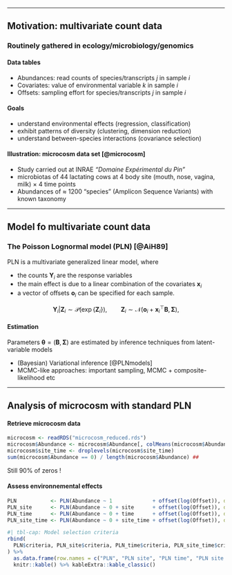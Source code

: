 
---

## Motivation: multivariate count data

### Routinely gathered in ecology/microbiology/genomics

#### Data tables

  - [Abundances]{.alert}: read counts of species/transcripts $j$ in sample $i$
  - [Covariates]{.alert}: value of environmental variable $k$ in sample $i$
  - [Offsets]{.alert}: sampling effort for species/transcripts $j$ in sample $i$

#### Goals

  - understand [environmental effects]{.alert} (regression, classification)
  - exhibit [patterns of diversity]{.alert} (clustering, dimension reduction)
  - understand [between-species interactions]{.alert} (covariance selection)

#### Illustration: microcosm data set [@microcosm]

- Study carried out at INRAE _"Domaine Expérimental du Pin"_
- [microbiotas]{.alert} of 44 lactating cows at 4 body [site]{.alert} (mouth, nose, vagina, milk) $\times$ 4 [time points]{.alert}
- Abundances of $\approx$ 1200 "species" (Amplicon Sequence Variants) with known taxonomy

---

## Model fo multivariate count data

### The Poisson Lognormal model (PLN) [@AiH89]

PLN is a [multivariate generalized linear model]{.alert}, where 

- the counts $\mathbf{Y}_i$ are the response variables
- the main effect is due to a linear combination of the covariates $\mathbf{x}_i$
- a vector of offsets $\mathbf{o}_i$ can be specified for each sample.

$$
\mathbf{Y}_i | \mathbf{Z}_i \sim \mathcal{P}\left(\exp\{\mathbf{Z}_i\}\right), \qquad \mathbf{Z}_i \sim \mathcal{N}({\mathbf{o}_i + \mathbf{x}_i^\top\mathbf{B}},\boldsymbol\Sigma),
$$

<!-- #### Properties: .small[.important[over-dispersion, arbitrary-signed covariances]] -->

<!-- - mean: $\mathbb{E}(Y_{ij}) =  \exp \left( o_{ij} + \mathbf{x}_i^\top {\mathbf{B}}_{\cdot j} + \sigma_{jj}/2\right) >  0$ -->
<!-- - variance: $\mathbb{V}(Y_{ij}) = \mathbb{E}(Y_{ij}) + \mathbb{E}(Y_{ij})^2 \left( e^{\sigma_{jj}} - 1 \right) > \mathbb{E}(Y_{ij})$ -->
<!-- - covariance: $\mathrm{Cov}(Y_{ij}, Y_{ik}) = \mathbb{E}(Y_{ij}) \mathbb{E}(Y_{ik}) \left( e^{\sigma_{jk}} - 1 \right).$ -->

#### Estimation 

Parameters $\mathbf{\theta} = (\mathbf{B}, \boldsymbol\Sigma)$ are estimated by inference techniques from latent-variable models

- (Bayesian) Variational inference [@PLNmodels]
- MCMC-like approaches: important sampling, MCMC + composite-likelihood etc

---

## Analysis of microcosm with standard PLN

#### Retrieve microcosm data

```r
microcosm <- readRDS("microcosm_reduced.rds")
microcosm$Abundance <- microcosm$Abundance[, colMeans(microcosm$Abundance > 0) > 0.05]
microcosm$site_time <- droplevels(microcosm$site_time)
sum(microcosm$Abundance == 0) / length(microcosm$Abundance) ## 
```

Still 90% of zeros !

#### Assess environnemental effects

```r
PLN           <- PLN(Abundance ~ 1             + offset(log(Offset)), data = microcosm)
PLN_site      <- PLN(Abundance ~ 0 + site      + offset(log(Offset)), data = microcosm)
PLN_time      <- PLN(Abundance ~ 0 + time      + offset(log(Offset)), data = microcosm)
PLN_site_time <- PLN(Abundance ~ 0 + site_time + offset(log(Offset)), data = microcosm)
```

```r
#| tbl-cap: Model selection criteria
rbind(
  PLN$criteria, PLN_site$criteria, PLN_time$criteria, PLN_site_time$criteria
) %>%
  as.data.frame(row.names = c("PLN", "PLN site", "PLN time", "PLN site * time")) %>%
  knitr::kable() %>% kableExtra::kable_classic()
```

